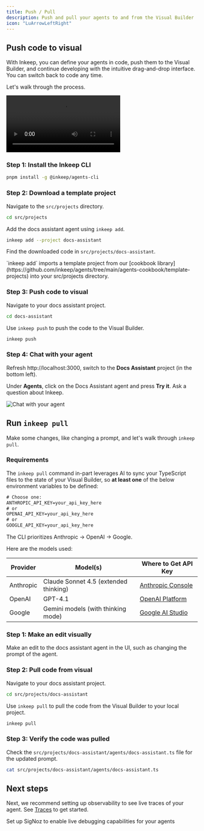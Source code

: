 ```yaml
---
title: Push / Pull
description: Push and pull your agents to and from the Visual Builder
icon: "LuArrowLeftRight"
---
```


## Push code to visual

With Inkeep, you can define your agents in code, push them to the Visual Builder, and continue developing with the intuitive drag-and-drop interface. You can switch back to code any time.

Let's walk through the process.

<Video
  src="https://www.youtube.com/watch?v=2-j4LuabeHQ&t=3s"
  title="Visual guide to the usage of inkeep push"
/>

### Step 1: Install the Inkeep CLI

```bash
pnpm install -g @inkeep/agents-cli
```

### Step 2: Download a template project

Navigate to the `src/projects` directory.

```bash
cd src/projects
```

Add the docs assistant agent using `inkeep add`.

```bash
inkeep add --project docs-assistant
```

Find the downloaded code in `src/projects/docs-assistant`.

<Note> 
`inkeep add` imports a template project from our [cookbook library](https://github.com/inkeep/agents/tree/main/agents-cookbook/template-projects) into your src/projects directory.
</Note>

### Step 3: Push code to visual

Navigate to your docs assistant project.

```bash
cd docs-assistant
```

Use `inkeep push` to push the code to the Visual Builder.

```bash
inkeep push
```

### Step 4: Chat with your agent

Refresh http://localhost:3000, switch to the **Docs Assistant** project (in the bottom left).

Under **Agents**, click on the Docs Assistant agent and press **Try it**. Ask a question about Inkeep.

<Image src="/gifs/docs-assistant.gif" alt="Chat with your agent" />

## Run `inkeep pull`

Make some changes, like changing a prompt, and let's walk through `inkeep pull`.

### Requirements

The `inkeep pull` command in-part leverages AI to sync your TypeScript files to the state of your Visual Builder, so **at least one** of the below environment variables to be defined:

```txt .env
# Choose one:
ANTHROPIC_API_KEY=your_api_key_here
# or
OPENAI_API_KEY=your_api_key_here
# or
GOOGLE_API_KEY=your_api_key_here
```

The CLI prioritizes Anthropic → OpenAI → Google.

Here are the models used:

| Provider  | Model(s)                              | Where to Get API Key                                |
| --------- | ------------------------------------- | --------------------------------------------------- |
| Anthropic | Claude Sonnet 4.5 (extended thinking) | [Anthropic Console](https://console.anthropic.com/) |
| OpenAI    | GPT-4.1                               | [OpenAI Platform](https://platform.openai.com/)     |
| Google    | Gemini models (with thinking mode)    | [Google AI Studio](https://ai.google.dev/)          |

### Step 1: Make an edit visually

Make an edit to the docs assistant agent in the UI, such as changing the prompt of the agent.

### Step 2: Pull code from visual

Navigate to your docs assistant project.

```bash
cd src/projects/docs-assistant
```

Use `inkeep pull` to pull the code from the Visual Builder to your local project.

```bash
inkeep pull
```

### Step 3: Verify the code was pulled

Check the `src/projects/docs-assistant/agents/docs-assistant.ts` file for the updated prompt.

```bash
cat src/projects/docs-assistant/agents/docs-assistant.ts
```

## Next steps

Next, we recommend setting up observability to see live traces of your agent. See [Traces](/get-started/traces) to get started.

<Cards>
  <Card title="Traces" icon="LuActivity" href="/get-started/traces">
    Set up SigNoz to enable live debugging capabilities for your agents
  </Card>
</Cards>
